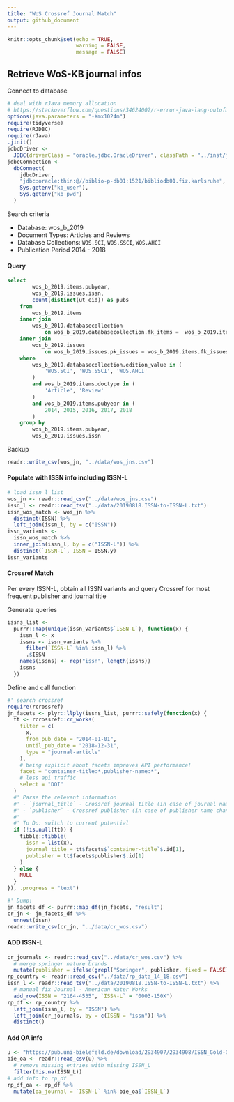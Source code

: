 ```yaml
---
title: "WoS Crossref Journal Match"
output: github_document
---
```



```r
knitr::opts_chunk$set(echo = TRUE, 
                      warning = FALSE, 
                      message = FALSE)
```

## Retrieve WoS-KB journal infos

Connect to database

```r
# deal with rJava memory allocation 
# https://stackoverflow.com/questions/34624002/r-error-java-lang-outofmemoryerror-java-heap-space
options(java.parameters = "-Xmx1024m")
require(tidyverse)
require(RJDBC)
require(rJava)
.jinit()
jdbcDriver <-
  JDBC(driverClass = "oracle.jdbc.OracleDriver", classPath = "../inst/jdbc_driver/ojdbc8.jar")
jdbcConnection <-
  dbConnect(
    jdbcDriver,
    "jdbc:oracle:thin:@//biblio-p-db01:1521/bibliodb01.fiz.karlsruhe",
    Sys.getenv("kb_user"),
    Sys.getenv("kb_pwd")
  ) 
```

Search criteria 

- Database: wos_b_2019
- Document Types: Articles and Reviews
- Database Collections: `WOS.SCI`, `WOS.SSCI`, `WOS.AHCI`
- Publication Period 2014 - 2018

#### Query 

```sql
select
        wos_b_2019.items.pubyear,
        wos_b_2019.issues.issn,
        count(distinct(ut_eid)) as pubs                         
    from
        wos_b_2019.items                                            
    inner join
        wos_b_2019.databasecollection                                                                                          
            on wos_b_2019.databasecollection.fk_items =  wos_b_2019.items.pk_items                                  
    inner join
        wos_b_2019.issues                                                        
            on wos_b_2019.issues.pk_issues = wos_b_2019.items.fk_issues                             
    where
        wos_b_2019.databasecollection.edition_value in (
            'WOS.SCI', 'WOS.SSCI', 'WOS.AHCI'                                                   
        )                                                                              
        and wos_b_2019.items.doctype in (
            'Article', 'Review'                                                   
        )                                                                               
        and wos_b_2019.items.pubyear in (
            2014, 2015, 2016, 2017, 2018                                                   
        )                                                  
    group by
        wos_b_2019.items.pubyear,
        wos_b_2019.issues.issn
```

Backup 

```r
readr::write_csv(wos_jn, "../data/wos_jns.csv")
```

#### Populate with ISSN info including ISSN-L

```r
# load issn l list
wos_jn <- readr::read_csv("../data/wos_jns.csv")
issn_l <- readr::read_tsv("../data/20190818.ISSN-to-ISSN-L.txt")
issn_wos_match <- wos_jn %>%
  distinct(ISSN) %>%
  left_join(issn_l, by = c("ISSN")) 
issn_variants <-
  issn_wos_match %>% 
  inner_join(issn_l, by = c("ISSN-L")) %>%
  distinct(`ISSN-L`, ISSN = ISSN.y)
issn_variants
```

#### Crossref Match 

Per every ISSN-L, obtain all ISSN variants and query Crossref for most frequent publisher and journal title

Generate queries

```r
issns_list <-
  purrr::map(unique(issn_variants$`ISSN-L`), function(x) {
    issn_l <- x
    issns <- issn_variants %>%
      filter(`ISSN-L` %in% issn_l) %>%
      .$ISSN
    names(issns) <- rep("issn", length(issns))
    issns
  })
```

Define and call function

```r
#' search crossref
require(rcrossref)
jn_facets <- plyr::llply(issns_list, purrr::safely(function(x) {
  tt <- rcrossref::cr_works(
    filter = c(
      x,
      from_pub_date = "2014-01-01",
      until_pub_date = "2018-12-31",
      type = "journal-article"
    ),
    # being explicit about facets improves API performance!
    facet = "container-title:*,publisher-name:*",
    # less api traffic
    select = "DOI"
  )
  #' Parse the relevant information
  #' - `journal_title` - Crossref journal title (in case of journal name change, we use the most frequent name)
  #' - `publisher` - Crossref publisher (in case of publisher name change, we use the most frequent name)
  #'
  #' To Do: switch to current potential
  if (!is.null(tt)) {
    tibble::tibble(
      issn = list(x),
      journal_title = tt$facets$`container-title`$.id[1],
      publisher = tt$facets$publisher$.id[1]
    )
  } else {
    NULL
  }
}), .progress = "text")
```

```r
#' Dump:
jn_facets_df <- purrr::map_df(jn_facets, "result")
cr_jn <- jn_facets_df %>% 
  unnest(issn)
readr::write_csv(cr_jn, "../data/cr_wos.csv")
```

#### ADD ISSN-L

```r
cr_journals <- readr::read_csv("../data/cr_wos.csv") %>%
  # merge springer nature brands
  mutate(publisher = ifelse(grepl("Springer", publisher, fixed = FALSE), "Springer Nature", publisher))
rp_country <- readr::read_csv("../data/rp_data_14_18.csv")
issn_l <- readr::read_tsv("../data/20190818.ISSN-to-ISSN-L.txt") %>%
  # manual fix Journal - American Water Works 
  add_row(ISSN = "2164-4535", `ISSN-L` = "0003-150X")
rp_df <- rp_country %>%
  left_join(issn_l, by = "ISSN") %>%
  left_join(cr_journals, by = c(ISSN = "issn")) %>%
  distinct()
```

#### Add OA info

```r
u <- "https://pub.uni-bielefeld.de/download/2934907/2934908/ISSN_Gold-OA_3.0.csv"
bie_oa <- readr::read_csv(u) %>%
  # remove missing entries with missing ISSN_L
  filter(!is.na(ISSN_L))
# add info to rp_df
rp_df_oa <- rp_df %>%
  mutate(oa_journal = `ISSN-L` %in% bie_oa$`ISSN_L`)
```
